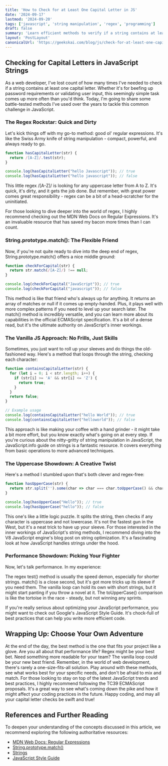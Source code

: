 ```yaml
---
title: 'How to Check for at Least One Capital Letter in JS'
date: '2024-09-17'
lastmod: '2024-09-20'
tags: ['javascript', 'string manipulation', 'regex', 'programming']
draft: false
summary: 'Learn efficient methods to verify if a string contains at least one capital letter in JavaScript using regular expressions, built-in methods, and custom functions.'
layout: 'PostLayout'
canonicalUrl: 'https://geekskai.com/blog/js/check-for-at-least-one-capital-letter-in-js/'
---
```


## Checking for Capital Letters in JavaScript Strings

As a web developer, I've lost count of how many times I've needed to check if a string contains at least one capital letter. Whether it's for beefing up password requirements or validating user input, this seemingly simple task comes up more often than you'd think. Today, I'm going to share some battle-tested methods I've used over the years to tackle this common challenge in JavaScript.

### The Regex Rockstar: Quick and Dirty

Let's kick things off with my go-to method: good ol' regular expressions. It's like the Swiss Army knife of string manipulation - compact, powerful, and always ready to go.

```javascript
function hasCapitalLetter(str) {
  return /[A-Z]/.test(str);
}

console.log(hasCapitalLetter("hello Javascript")); // true
console.log(hasCapitalLetter("hello javascript")); // false

```

This little regex /[A-Z]/ is looking for any uppercase letter from A to Z. It's quick, it's dirty, and it gets the job done. But remember, with great power comes great responsibility - regex can be a bit of a head-scratcher for the uninitiated.

For those looking to dive deeper into the world of regex, I highly recommend checking out the MDN Web Docs on Regular Expressions. It's an invaluable resource that has saved my bacon more times than I can count.

### String.prototype.match(): The Flexible Friend

Now, if you're not quite ready to dive into the deep end of regex, String.prototype.match() offers a nice middle ground:
```javascript
function checkForCapital(str) {
  return str.match(/[A-Z]/) !== null;
}

console.log(checkForCapital("JavaScript")); // true
console.log(checkForCapital("javascript")); // false

```

This method is like that friend who's always up for anything. It returns an array of matches or null if it comes up empty-handed. Plus, it plays well with more complex patterns if you need to level up your search later.
The match() method is incredibly versatile, and you can learn more about its capabilities in the official ECMAScript specification. It's a bit of a dense read, but it's the ultimate authority on JavaScript's inner workings.

### The Vanilla JS Approach: No Frills, Just Skills

Sometimes, you just want to roll up your sleeves and do things the old-fashioned way. Here's a method that loops through the string, checking each character:

```javascript
function containsCapitalLetter(str) {
  for (let i = 0; i < str.length; i++) {
    if (str[i] >= 'A' && str[i] <= 'Z') {
      return true;
    }
  }
  return false;
}

// Example usage
console.log(containsCapitalLetter("hello World")); // true
console.log(containsCapitalLetter("helloworld")); // false
```

This approach is like making your coffee with a hand grinder - it might take a bit more effort, but you know exactly what's going on at every step.
If you're curious about the nitty-gritty of string manipulation in JavaScript, the JavaScript.info guide on strings is a fantastic resource. It covers everything from basic operations to more advanced techniques.

### The Uppercase Showdown: A Creative Twist

Here's a method I stumbled upon that's both clever and regex-free:

```javascript
function hasUpperCase(str) {
  return str.split('').some(char => char === char.toUpperCase() && char !== char.toLowerCase());
}

console.log(hasUpperCase("Hello")); // true
console.log(hasUpperCase("hello")); // false
```
This one's like a little logic puzzle. It splits the string, then checks if any character is uppercase and not lowercase. It's not the fastest gun in the West, but it's a neat trick to have up your sleeve.
For those interested in the inner workings of JavaScript's string methods, I recommend diving into the V8 JavaScript engine's blog post on string optimization. It's a fascinating look at how JavaScript handles strings under the hood.

### Performance Showdown: Picking Your Fighter 

Now, let's talk performance. In my experience:

The regex test() method is usually the speed demon, especially for shorter strings.
match() is a close second, but it's got more tricks up its sleeve if you need them.
The vanilla loop can hold its own with short strings, but it might start panting if you throw a novel at it.
The toUpperCase() comparison is like the tortoise in the race - steady, but not winning any sprints.

If you're really serious about optimizing your JavaScript performance, you might want to check out Google's JavaScript Style Guide. It's chock-full of best practices that can help you write more efficient code.


## Wrapping Up: Choose Your Own Adventure

At the end of the day, the best method is the one that fits your project like a glove. Are you all about that performance life? Regex might be your best bet. Need something more readable for your team? The vanilla loop could be your new best friend.
Remember, in the world of web development, there's rarely a one-size-fits-all solution. Play around with these methods, see what works best for your specific needs, and don't be afraid to mix and match.
For those looking to stay on top of the latest JavaScript trends and best practices, I highly recommend following the TC39 ECMAScript proposals. It's a great way to see what's coming down the pike and how it might affect your coding practices in the future.
Happy coding, and may all your capital letter checks be swift and true!

## References and Further Reading
To deepen your understanding of the concepts discussed in this article, we recommend exploring the following authoritative resources:

- [MDN Web Docs: Regular Expressions](https://developer.mozilla.org/en-US/docs/Web/JavaScript/Guide/Regular_Expressions)
- [String.prototype.match()](https://tc39.es/ecma262/#sec-string.prototype.match)
- [Strings](https://javascript.info/string)
- [JavaScript Style Guide](https://google.github.io/styleguide/jsguide.html)